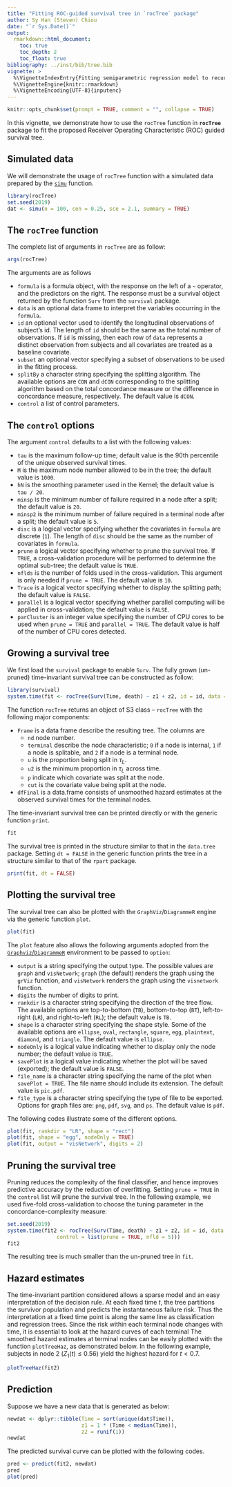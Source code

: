 ```yaml
---
title: "Fitting ROC-guided survival tree in `rocTree` package"
author: Sy Han (Steven) Chiou
date: "`r Sys.Date()`"
output:
  rmarkdown::html_document:
    toc: true
    toc_depth: 2
    toc_float: true
bibliography: ../inst/bib/tree.bib
vignette: >
  %\VignetteIndexEntry{Fitting semiparametric regression model to recurrent event data}
  %\VignetteEngine{knitr::rmarkdown}
  %\VignetteEncoding{UTF-8}{inputenc}
---
```


```r
knitr::opts_chunk$set(prompt = TRUE, comment = "", collapse = TRUE)
```	

In this vignette, we demonstrate how to use the `rocTree` function in __`rocTree`__ package
to fit the proposed Receiver Operating Characteristic (ROC) guided survival tree.

## Simulated data

We will demonstrate the usage of `rocTree` function with a simulated data prepared by the [`simu`](https://www.sychiou.com/rocTree/articles/rocTree-sim.html) function.
```R
library(rocTree)
set.seed(2019)
dat <- simu(n = 100, cen = 0.25, sce = 2.1, summary = TRUE)
```

## The `rocTree` function 

The complete list of arguments in `rocTree` are as follow:
```R
args(rocTree)
```

The arguments are as follows

* `formula` is a formula object, with the response on the left of a `~` operator, and the predictors on the right. The response must be a survival object returned by the function `Surv` from the `survival` package. 
* `data` is an optional data frame to interpret the variables occurring in the `formula`.
* `id` an optional vector used to identify the longitudinal observations of subject's id. The length of `id` should be the same as the total number of observations. If `id` is missing, then each row of `data` represents a distinct observation from subjects and all covariates are treated as a baseline covariate. 
* `subset` an optional vector specifying a subset of observations to be used in the fitting process.
* `splitBy` a character string specifying the splitting algorithm. The available options are `CON` and `dCON` corresponding to the splitting algorithm based on the total concordance measure or the difference in concordance measure, respectively. The default value is `dCON`.
* `control` a list of control parameters. 

## The `control` options

The argument `control` defaults to a list with the following values:

* `tau` is the maximum follow-up time; default value is the 90th percentile of the unique observed survival times. 
* `M` is the maximum node number allowed to be in the tree; the default value is `1000`.
* `hN` is the smoothing parameter used in the Kernel; the default value is `tau / 20`.
* `minsp` is the minimum number of failure required in a node after a split; the default value is `20`. 
* `minsp2` is the minimum number of failure required in a terminal node after a split; the default value is `5`.
* `disc` is a logical vector specifying whether the covariates in `formula` are discrete (`1`). The length of `disc` should be the same as the number of covariates in `formula`.
* `prune` a logical vector specifying whether to prune the survival tree. If `TRUE`, a cross-validation procedure will be performed to determine the optimal sub-tree; the default value is `TRUE`.
* `nflds` is the number of folds used in the cross-validation. This argument is only needed if `prune = TRUE`. The default value is `10`.
* `Trace` is a logical vector specifying whether to display the splitting path; the default value is `FALSE`.
* `parallel` is a logical vector specifying whether parallel computing will be applied in cross-validation; the default value is `FALSE`. 
* `parCluster` is an integer value specifying the number of CPU cores to be used when `prune = TRUE` and `parallel = TRUE`. The default value is half of the number of CPU cores detected. 

## Growing a survival tree

We first load the `survival` package to enable `Surv`.
The fully grown (un-pruned) time-invariant survival tree can be constructed as follow:
```R
library(survival)
system.time(fit <- rocTree(Surv(Time, death) ~ z1 + z2, id = id, data = dat))
```
The function `rocTree` returns an object of S3 class -- `rocTree` with the following major components:

* `Frame` is a data frame describe the resulting tree. The columns are 
  * `nd` node number.
  * `terminal` describe the node characteristic; `0` if a node is internal, `1` if a node is splitable, and `2` if a node is a terminal node.
  * `u` is the proportion being split in $\tau_L$.
  * `u2` is the minimum proportion in $\tau_L$ across time.
  * `p` indicate which covariate was split at the node. 
  * `cut` is the covariate value being split at the node.
* `dfFinal` is a data.frame consists of unsmoothed hazard estimates at the observed survival times for the terminal nodes.

The time-invariant survival tree can be printed directly or with the generic function `print`.
```r
fit
```
The survival tree is printed in the structure similar to that in the `data.tree` package. Setting `dt = FALSE` in the generic function prints the tree in a structure similar to that of the `rpart` package.
```r
print(fit, dt = FALSE)
```

## Plotting the survival tree

The survival tree can also be plotted with the `GraphViz`/`DiagrammeR` engine via the generic function `plot`.
```r
plot(fit)
```
The `plot` feature also allows the following arguments adopted from the [`Graphviz`/`DiagrammeR`](http://rich-iannone.github.io/DiagrammeR/graphviz_and_mermaid.html) environment to be passed to `option`:

* `output` is a string specifying the output type. The possible values are `graph` and `visNetwork`; `graph` (the default) renders the graph using the `grViz` function, and `visNetwork` renders the graph using the `visnetwork` function.
* `digits` the number of digits to print.
* `rankdir` is a character string specifying the direction of the tree flow. The available options are top-to-bottom (`TB`), bottom-to-top (`BT`), left-to-right (`LR`), and right-to-left (`RL`); the default value is `TB`.
* `shape` is a character string specifying the shape style. Some of the available options are `ellipse`, `oval`, `rectangle`, `square`, `egg`, `plaintext`, `diamond`, and `triangle`. The default value is `ellipse`.
* `nodeOnly` is a logical value indicating whether to display only the node number; the default value is `TRUE`.
* `savePlot` is a logical value indicating whether the plot will be saved (exported); the default value is `FALSE`.
* `file_name` is a character string specifying the name of the plot when `savePlot = TRUE`. The file name should include its extension. The default value is `pic.pdf`.
* `file_type` is a character string specifying the type of file to be exported. Options for graph files are: `png`, `pdf`, `svg`, and `ps`. The default value is `pdf`.  

The following codes illustrate some of the different options.
```r
plot(fit, rankdir = "LR", shape = "rect")
plot(fit, shape = "egg", nodeOnly = TRUE)
plot(fit, output = "visNetwork", digits = 2)
```

## Pruning the survival tree

Pruning reduces the complexity of the final classifier, and hence improves predictive accuracy by the reduction of overfitting.
Setting `prune = TRUE` in the `control` list will prune the survival tree. In the following example, we used five-fold cross-validation 
to choose the tuning parameter in the concordance-complexity measure:
```R
set.seed(2019)
system.time(fit2 <- rocTree(Surv(Time, death) ~ z1 + z2, id = id, data = dat, 
                control = list(prune = TRUE, nfld = 5)))
fit2
```
The resulting tree is much smaller than the un-pruned tree in `fit`. 

## Hazard estimates

The time-invariant partition considered allows a sparse model and an easy interpretation
of the decision rule. At each fixed time $t$, the tree partitions the survivor population and predicts the instantaneous failure risk.
Thus the interpretation at a fixed time point is along the same line as classification and regression trees. 
Since the risk within each terminal node changes with time, it is essential to look at the hazard curves of each terminal
The smoothed hazard estimates at terminal nodes can be easily plotted with the function `plotTreeHaz`, as demonstrated below.
In the following example, subjects in node 2 ($Z_1(t) \le 0.56$) yield the highest hazard for $t < 0.7$.
```R
plotTreeHaz(fit2)
```

## Prediction

Suppose we have a new data that is generated as below:
```R
newdat <- dplyr::tibble(Time = sort(unique(dat$Time)), 
                        z1 = 1 * (Time < median(Time)), 
                        z2 = runif(1))
newdat
```
The predicted survival curve can be plotted with the following codes.
```R
pred <- predict(fit2, newdat)
pred
plot(pred)
```
